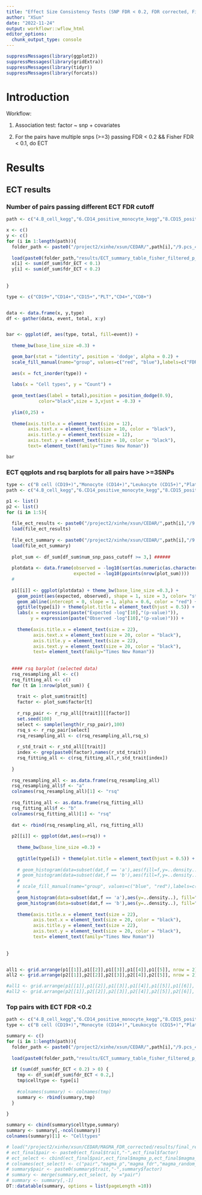 ```yaml
---
title: "Effect Size Consistency Tests (SNP FDR < 0.2, FDR corrected, Fisher FDR < 0.1)"
author: "XSun"
date: "2022-11-24"
output: workflowr::wflow_html
editor_options:
  chunk_output_type: console
---
```


```r
suppressMessages(library(ggplot2))
suppressMessages(library(gridExtra))
suppressMessages(library(tidyr))
suppressMessages(library(forcats))
```

# Introduction

Workflow:

1. Association test: factor ~ snp + covariates 

2. For the pairs have multiple snps (>=3) passing FDR < 0.2 && Fisher FDR < 0.1, do ECT

# Results

## ECT results

### Number of pairs passing different ECT FDR cutoff 

```r

path <- c("4.B_cell_kegg","6.CD14_positive_monocyte_kegg","8.CD15_positive_leukocyte_kegg","16.platelet_kegg","10.T_cell_kegg","14.thymocyte_kegg")

x <- c()
y <- c()
for (i in 1:length(path)){
  folder_path <- paste0("/project2/xinhe/xsun/CEDAR/",path[i],"/9.pcs_40genes_rerun/2.ECT/")
  
  load(paste0(folder_path,"results/ECT_summary_table_fisher_filtered_p_005.rdata"))
  x[i] <- sum(df_sum$fdr_ECT < 0.1)
  y[i] <- sum(df_sum$fdr_ECT < 0.2) 
  
  
}

type <- c("CD19+","CD14+","CD15+","PLT","CD4+","CD8+")


data <- data.frame(x, y,type)
df <- gather(data, event, total, x:y)


bar <- ggplot(df, aes(type, total, fill=event)) +
  
  theme_bw(base_line_size =0.3) +

  geom_bar(stat = "identity", position = 'dodge', alpha = 0.2) +
  scale_fill_manual(name="group", values=c("red", "blue"),labels=c("FDR < 0.1","FDR < 0.2")) +
  
  aes(x = fct_inorder(type)) + 
  
  labs(x = "Cell types", y = "Count") +
  
  geom_text(aes(label = total),position = position_dodge(0.9),
            color="black",size = 3,vjust = -0.3) +
  
  ylim(0,25) +
  
  theme(axis.title.x = element_text(size = 12),
        axis.text.x = element_text(size = 10, color = "black"),
        axis.title.y = element_text(size = 12),
        axis.text.y = element_text(size = 10, color = "black"),
        text= element_text(family="Times New Roman"))

bar

```


### ECT qqplots and rsq barplots for all pairs have >=3SNPs

```r


type <- c("B cell (CD19+)","Monocyte (CD14+)","Leukocyte (CD15+)","Platelet","T cell (CD4+)","T cell (CD8+)")
path <- c("4.B_cell_kegg","6.CD14_positive_monocyte_kegg","8.CD15_positive_leukocyte_kegg","16.platelet_kegg","10.T_cell_kegg","14.thymocyte_kegg")

p1 <- list()
p2 <- list()
for (i in 1:5){ 
  
  file_ect_results <- paste0("/project2/xinhe/xsun/CEDAR/",path[i],"/9.pcs_40genes_rerun/2.ECT/results/ECT_results.rdata")
  load(file_ect_results)
  
  file_ect_summary <- paste0("/project2/xinhe/xsun/CEDAR/",path[i],"/9.pcs_40genes_rerun/2.ECT/results/ECT_summary_table_fisher_filtered_p_005.rdata")
  load(file_ect_summary)
  
  plot_sum <- df_sum[df_sum$num_snp_pass_cutoff >= 3,] ######
  
  plotdata <- data.frame(observed = -log10(sort(as.numeric(as.character(plot_sum$pval_ECT)))),
                         expected = -log10(ppoints(nrow(plot_sum))))
  #  
  
  p1[[i]] <- ggplot(plotdata) + theme_bw(base_line_size =0.3,) +
    geom_point(aes(expected, observed), shape = 1, size = 3, color= "steelblue") +
    geom_abline(intercept = 0, slope = 1, alpha = 0.6, color = "red") +
    ggtitle(type[i]) + theme(plot.title = element_text(hjust = 0.5)) +
    labs(x = expression(paste("Expected -log"[10],"(p-value)")),
         y = expression(paste("Observed -log"[10],"(p-value)"))) +
    
    theme(axis.title.x = element_text(size = 22),
          axis.text.x = element_text(size = 20, color = "black"),
          axis.title.y = element_text(size = 22),
          axis.text.y = element_text(size = 20, color = "black"),
          text= element_text(family="Times New Roman")) 
  
  
  #### rsq barplot (selected data)
  rsq_resampling_all <- c()
  rsq_fitting_all <- c()
  for (t in 1:nrow(plot_sum)) {
    
    trait <- plot_sum$trait[t]
    factor <- plot_sum$factor[t]
    
    r_rsp_pair <- r_rsp_all[[trait]][[factor]]
    set.seed(100)
    select <- sample(length(r_rsp_pair),100)
    rsq_s <- r_rsp_pair[select]
    rsq_resampling_all <- c(rsq_resampling_all,rsq_s)
    
    r_std_trait <- r_std_all[[trait]]
    index <- grep(paste0(factor),names(r_std_trait))
    rsq_fitting_all <- c(rsq_fitting_all,r_std_trait[index])
    
  }
  
  rsq_resampling_all <- as.data.frame(rsq_resampling_all)
  rsq_resampling_all$f <- "a"
  colnames(rsq_resampling_all)[1] <- "rsq"
  
  rsq_fitting_all <- as.data.frame(rsq_fitting_all)
  rsq_fitting_all$f <- "b"
  colnames(rsq_fitting_all)[1] <- "rsq"
  
  dat <- rbind(rsq_resampling_all, rsq_fitting_all)
  
  p2[[i]] <- ggplot(dat,aes(x=rsq)) + 
    
    theme_bw(base_line_size =0.3) +
    
    ggtitle(type[i]) + theme(plot.title = element_text(hjust = 0.5)) +
    
    # geom_histogram(data=subset(dat,f == 'a'),aes(fill=f,y=..density..), alpha = 0.2, binwidth = 0.05) +
    # geom_histogram(data=subset(dat,f == 'b'),aes(fill=f,y=..density..), alpha = 0.2, binwidth = 0.05) +
    # 
    # scale_fill_manual(name="group", values=c("blue", "red"),labels=c("control","real data")) +
    # 
    geom_histogram(data=subset(dat,f == 'a'),aes(y=..density..), fill="blue",alpha = 0.2, binwidth = 0.05) +
    geom_histogram(data=subset(dat,f == 'b'),aes(y=..density..), fill="red",alpha = 0.2, binwidth = 0.05) +
    
    theme(axis.title.x = element_text(size = 22),
          axis.text.x = element_text(size = 20, color = "black"),
          axis.title.y = element_text(size = 22),
          axis.text.y = element_text(size = 20, color = "black"),
          text= element_text(family="Times New Roman"))
  
  
}


all1 <- grid.arrange(p1[[1]],p1[[2]],p1[[3]],p1[[4]],p1[[5]], nrow = 2)
all2 <- grid.arrange(p2[[1]],p2[[2]],p2[[3]],p2[[4]],p2[[5]], nrow = 2)

#all1 <- grid.arrange(p1[[1]],p1[[2]],p1[[3]],p1[[4]],p1[[5]],p1[[6]], nrow = 2)
#all2 <- grid.arrange(p2[[1]],p2[[2]],p2[[3]],p2[[4]],p2[[5]],p2[[6]], nrow = 2)
```


### Top pairs with ECT FDR <0.2

```r
path <- c("4.B_cell_kegg","6.CD14_positive_monocyte_kegg","8.CD15_positive_leukocyte_kegg","16.platelet_kegg","10.T_cell_kegg","14.thymocyte_kegg")
type <- c("B cell (CD19+)","Monocyte (CD14+)","Leukocyte (CD15+)","Platelet","T cell (CD4+)","T cell (CD8+)")

summary <- c()
for (i in 1:length(path)){
  folder_path <- paste0("/project2/xinhe/xsun/CEDAR/",path[i],"/9.pcs_40genes_rerun/2.ECT/")
  
  load(paste0(folder_path,"results/ECT_summary_table_fisher_filtered_p_005.rdata"))
  
  if (sum(df_sum$fdr_ECT < 0.2) > 0) {
    tmp <- df_sum[df_sum$fdr_ECT < 0.2,]
    tmp$celltype <- type[i]
    
    #colnames(summary) <- colnames(tmp)
    summary <- rbind(summary,tmp)
  }
  
}

summary <- cbind(summary$celltype,summary)
summary <- summary[,-ncol(summary)]
colnames(summary)[1] <- "Celltypes"

# load("/project2/xinhe/xsun/CEDAR/MAGMA_FDR_corrected/results/final_results_random_included.rdata")
# ect_final$pair <- paste0(ect_final$trait,"-",ect_final$factor)
# ect_select <- cbind(ect_final$pair,ect_final$magma_p,ect_final$magma_fdr,ect_final$magma_random_P,ect_final$mbe_reverse, ect_final$mbe_pval_reverse)
# colnames(ect_select) <- c("pair","magma_p","magma_fdr","magma_random_P","mbe_reverse","mbe_pval_reverse")
# summary$pair <- paste0(summary$trait,"-",summary$factor)
# summary <- merge(summary,ect_select, by ="pair")
# summary <- summary[,-1]
DT::datatable(summary, options = list(pageLength =10))
```

<!-- ## MAGMA results -->

<!-- ```{r echo=FALSE, message=FALSE, warning=FALSE, paged.print=FALSE,fig.height=3, fig.width=6} -->

<!-- plotdata <- data.frame(observed = -log10(sort(as.numeric(as.character(summary$magma_p)))), -->
<!--                        expected = -log10(ppoints(nrow(summary)))) -->
<!-- #   -->

<!-- q1 <- ggplot(plotdata) + theme_bw(base_line_size =0.3) + -->
<!--   geom_point(aes(expected, observed), shape = 1, size = 1.5, color = "steelblue") + -->
<!--   geom_abline(intercept = 0, slope = 1, alpha = 0.6, color = "red") + -->
<!--   ggtitle("Real data") + theme(plot.title = element_text(hjust = 0.5)) + -->
<!--   labs(x = expression(paste("Expected -log"[10],"(p-value)")), -->
<!--        y = expression(paste("Observed -log"[10],"(p-value)"))) + -->

<!--   theme(axis.title.x = element_text(size = 10), -->
<!--         axis.text.x = element_text(size = 8, color = "black"), -->
<!--         axis.title.y = element_text(size = 10), -->
<!--         axis.text.y = element_text(size = 8, color = "black"), -->
<!--         text= element_text(family="Times New Roman"))  -->

<!-- plotdata <- data.frame(observed = -log10(sort(as.numeric(as.character(summary$magma_random_P)))), -->
<!--                        expected = -log10(ppoints(nrow(summary)))) -->
<!-- q2 <- ggplot(plotdata) + theme_bw(base_line_size =0.3) + -->
<!--   geom_point(aes(expected, observed), shape = 1, size = 1.5, color = "steelblue") + -->
<!--   geom_abline(intercept = 0, slope = 1, alpha = 0.6, color = "red") + -->
<!--   ggtitle("Random data") + theme(plot.title = element_text(hjust = 0.5)) + -->
<!--   labs(x = expression(paste("Expected -log"[10],"(p-value)")), -->
<!--        y = expression(paste("Observed -log"[10],"(p-value)"))) + -->

<!--   theme(axis.title.x = element_text(size = 10), -->
<!--         axis.text.x = element_text(size = 8, color = "black"), -->
<!--         axis.title.y = element_text(size = 10), -->
<!--         axis.text.y = element_text(size = 8, color = "black"), -->
<!--         text= element_text(family="Times New Roman"))  -->

<!-- all <- grid.arrange(q1,q2, nrow = 1) -->

<!-- ``` -->

